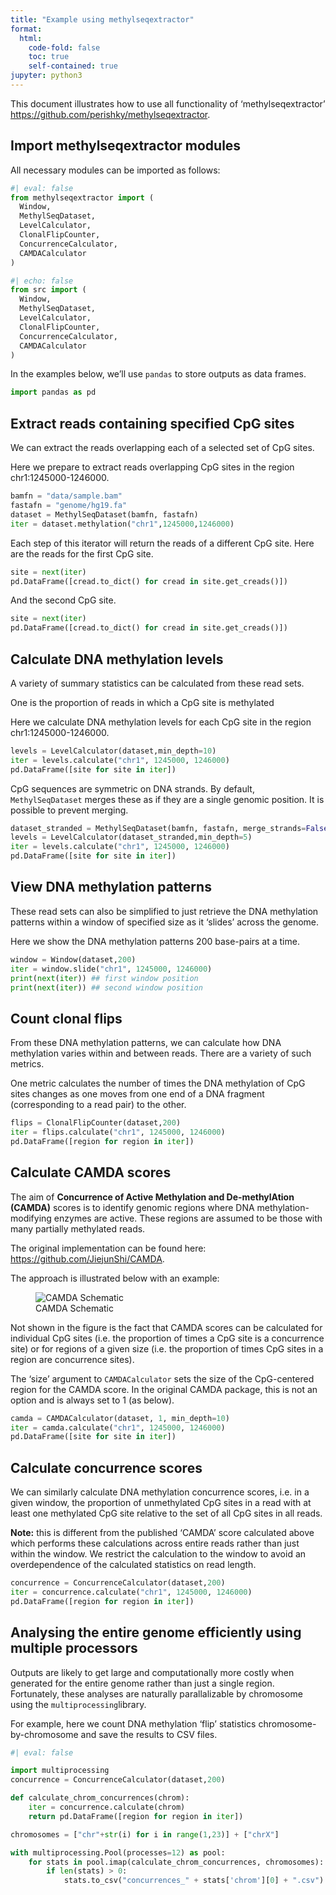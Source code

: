 ```yaml
---
title: "Example using methylseqextractor"
format:
  html:
    code-fold: false
    toc: true
    self-contained: true
jupyter: python3
---
```


This document illustrates how to use all functionality 
of 'methylseqextractor' 
[https://github.com/perishky/methylseqextractor](https://github.com/perishky/methylseqextractor).

## Import methylseqextractor modules

All necessary modules can be imported as follows:

```python
#| eval: false
from methylseqextractor import (
  Window,
  MethylSeqDataset,
  LevelCalculator,
  ClonalFlipCounter,
  ConcurrenceCalculator,
  CAMDACalculator
)
```

```python
#| echo: false
from src import (
  Window,
  MethylSeqDataset,
  LevelCalculator,
  ClonalFlipCounter,
  ConcurrenceCalculator,
  CAMDACalculator
)
```


In the examples below, we'll use `pandas` to
store outputs as data frames.

```python
import pandas as pd
```

## Extract reads containing specified CpG sites

We can extract the reads overlapping each of a selected set of CpG sites. 

Here we prepare to extract reads overlapping CpG sites in the 
region chr1:1245000-1246000.

```python
bamfn = "data/sample.bam"
fastafn = "genome/hg19.fa"
dataset = MethylSeqDataset(bamfn, fastafn)
iter = dataset.methylation("chr1",1245000,1246000)
```

Each step of this iterator will return the reads of a different CpG site. 
Here are the reads for the first CpG site. 

```python
site = next(iter)
pd.DataFrame([cread.to_dict() for cread in site.get_creads()])
```

And the second CpG site.

```python
site = next(iter)
pd.DataFrame([cread.to_dict() for cread in site.get_creads()])
```

## Calculate DNA methylation levels

A variety of summary statistics can be calculated from these read sets. 

One is the proportion of reads in which a CpG site is methylated 

Here we calculate DNA methylation levels for each CpG site 
in the region chr1:1245000-1246000.

```python
levels = LevelCalculator(dataset,min_depth=10)
iter = levels.calculate("chr1", 1245000, 1246000)
pd.DataFrame([site for site in iter])
```

CpG sequences are symmetric on DNA strands.
By default, `MethylSeqDataset` merges these as if they
are a single genomic position.
It is possible to prevent merging. 

```python
dataset_stranded = MethylSeqDataset(bamfn, fastafn, merge_strands=False)
levels = LevelCalculator(dataset_stranded,min_depth=5)
iter = levels.calculate("chr1", 1245000, 1246000)
pd.DataFrame([site for site in iter])
```

## View DNA methylation patterns

These read sets can also be simplified to just 
retrieve the DNA methylation patterns within 
a window of specified size as it 'slides' across the genome.

Here we show the DNA methylation patterns
200 base-pairs at a time.

```python
window = Window(dataset,200)
iter = window.slide("chr1", 1245000, 1246000)
print(next(iter)) ## first window position
print(next(iter)) ## second window position
```

## Count clonal flips

From these DNA methylation patterns, we can calculate
how DNA methylation varies within and between reads. 
There are a variety of such metrics. 

One metric calculates the number of times the DNA methylation 
of CpG sites changes as one moves from one end of a 
DNA fragment (corresponding to a read pair) to the other. 

```python
flips = ClonalFlipCounter(dataset,200)
iter = flips.calculate("chr1", 1245000, 1246000)
pd.DataFrame([region for region in iter])
```

## Calculate CAMDA scores 

The aim of **Concurrence of Active Methylation and De-methylAtion (CAMDA)**
scores is to identify genomic regions where DNA methylation-modifying 
enzymes are active.  These regions are assumed to be those 
with many partially methylated reads. 

The original implementation can be found here:
[https://github.com/JiejunShi/CAMDA](https://github.com/JiejunShi/CAMDA).

The approach is illustrated below with an example:

![CAMDA Schematic](https://raw.githubusercontent.com/JiejunShi/CAMDA/master/images/CAMDA_schematic.png)

Not shown in the figure is the fact that CAMDA scores can be calculated for individual CpG sites
(i.e. the proportion of times a CpG site is a concurrence site)
or for regions of a given size
(i.e. the proportion of times CpG sites in a region are concurrence sites).

The 'size' argument to `CAMDACalculator`
sets the size of the CpG-centered region for the CAMDA score.
In the original CAMDA package, this is not an option and is always
set to 1 (as below).

```python
camda = CAMDACalculator(dataset, 1, min_depth=10)
iter = camda.calculate("chr1", 1245000, 1246000)
pd.DataFrame([site for site in iter])
```

## Calculate concurrence scores

We can similarly calculate DNA methylation concurrence scores, 
i.e. in a given window, 
the proportion of unmethylated CpG sites in a read with at least
one methylated CpG site relative to the set of all CpG sites 
in all reads.

**Note:** this is different from the published 'CAMDA' score
calculated above which performs these calculations across 
entire reads rather than just within the window. 
We restrict the calculation to the window
to avoid an overdependence of the calculated statistics on read length.

```python
concurrence = ConcurrenceCalculator(dataset,200)
iter = concurrence.calculate("chr1", 1245000, 1246000)
pd.DataFrame([region for region in iter])
```

## Analysing the entire genome efficiently using multiple processors

Outputs are likely to get large and computationally more costly
when generated for the entire genome rather than just a single region.
Fortunately, these analyses are naturally parallalizable
by chromosome using the `multiprocessing`library.

For example, here we count DNA methylation 'flip' statistics 
chromosome-by-chromosome and save the results to CSV files.

```python
#| eval: false

import multiprocessing
concurrence = ConcurrenceCalculator(dataset,200)

def calculate_chrom_concurrences(chrom):
    iter = concurrence.calculate(chrom)
    return pd.DataFrame([region for region in iter])

chromosomes = ["chr"+str(i) for i in range(1,23)] + ["chrX"]

with multiprocessing.Pool(processes=12) as pool:
    for stats in pool.imap(calculate_chrom_concurrences, chromosomes):
        if len(stats) > 0:
            stats.to_csv("concurrences_" + stats['chrom'][0] + ".csv")
```
